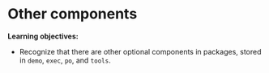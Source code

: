# Other components

:::LO
**Learning objectives:**

* Recognize that there are other optional components in packages, stored in `demo`, `exec`, `po`, and `tools`.
:::
